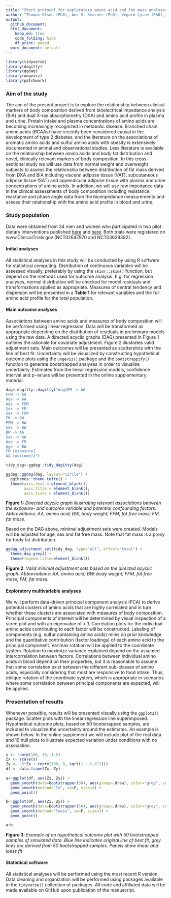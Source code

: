 ```yaml
---
title: "Short protocol for exploratory amino acid and fat mass analyses"
author: "Thomas Olsen (PhD), Ane S. Kværner (PhD), Vegard Lysne (PhD), Kathrine J. Vinknes (PhD)"
output:
  github_document:
  html_document:
    keep_md: true
    code_folding: hide
    df_print: paged
  word_document: default
---
```


```r
library(tidyverse)
library(dagitty) 
library(ggdag)
library(ungeviz)
library(patchwork)
```


### Aim of the study

The aim of the present project is to explore the relationship between clinical markers of body composition derived from bioelectrical impedance analysis (BIA) and dual X-ray absorptiometry (DXA) and amino acid profile in plasma and urine. Protein intake and plasma concentrations of amino acids are becoming increasingly recognized in metabolic disease. Branched chain amino acids (BCAAs) have recently been considered causal in the development of type 2 diabetes, and the literature on the associations of aromatic amino acids and sulfur amino acids with obesity is extensively documented in animal and observational studies. Less literature is available on the relationship between amino acids and body fat distribution and novel, clinically relevant markers of body composition. In this cross-sectional study we will use data from normal weight and overweight subjects to assess the relationship between distribution of fat mass derived from DXA and BIA including visceral adipose tissue (VAT), subcutaneous adipose tissue (SAT) and appendicular adipose tissue with plasma and urine concentrations of amino acids. In addition, we will use raw impedance data in the clinical assessments of body composition including resistance, reactance and phase angle data from the bioimpedance measurements and assess their relationship with the amino acid profile in blood and urine.

### Study population

Data were obtained from 34 men and women who participated in two pilot dietary interventions published [here](https://www.mdpi.com/2072-6643/10/12/1822) and [here](https://translational-medicine.biomedcentral.com/articles/10.1186/s12967-020-02288-x). Both trials were registered on www.ClinicalTrials.gov (NCT02647970 and NCT03629392). 

#### Initial analyses

All statistical analyses in this study will be conducted by using R software for statistical computing. Distribution of continuous variables will be assessed visually, preferably by using the  `skimr::skim()` function, but depend on the methods used for outcome analysis. E.g. for regression analyses, normal distribution will be checked for model residuals and transformations applied as appropriate. Measures of central tendency and dispersion will be presented in a <b>Table 1</b> for relevant variables and the full amino acid profile for the total population.

#### Main outcome analyses

Associations between amino acids and measures of body composition will be performed using linear regression. Data will be transformed as appropriate depending on the distribution of residuals in preliminary models using the raw data. A directed acyclic graphs (DAG) presented in Figure 1 outlines the rationale for covariate adjustment. Figure 2 illustrates valid adjustment sets. Main outcomes will be presented as scatterplots with the line of best fit. Uncertainty will be visualized by constructing hypothetical outcome plots using the `ungeviz()` package and the `bootstrappify()` function to generate bootstrapped analyses in order to visualize uncertainty. Estimates from the linear regression models, confidence interval and p-values will be presented in the online supplementary material. 


```r
dag<-dagitty::dagitty("dag{FM -> AA
FFM -> AA
Age -> AA
Age -> FFM
Sex -> FM
Sex -> FFM
FM -> BW
FFM -> BW
Sex -> BW
BW -> AA
Sex -> AA
Age -> FM
Age -> BW
FM [exposure]
AA [outcome]}")

tidy_dag<-ggdag::tidy_dagitty(dag)

ggdag::ggdag(dag, layout="circle") +
  ggthemes::theme_tufte() +
  theme(axis.text = element_blank(),
        axis.title = element_blank(),
        axis.ticks = element_blank())
```

<b>Figure 1:</b> <i>Directed acyclic graph illustrating relevant associations between the exposure- and outcome variable and potential confounding factors. Abbreviations: AA, amino acid; BW, body weight; FFM, fat free mass; FM, fat mass.</i>

Based on the DAG above, minimal adjustment sets were created. Models will be adjusted for age, sex and fat free mass. Note that fat mass is a proxy for body fat distribution. 
```r
ggdag_adjustment_set(tidy_dag, type="all", effect="total") +
  theme_dag_grey() +
  theme(legend.title=element_blank())
```

<b>Figure 2</b>: <i>Valid minimal adjustment sets based on the directed acyclic graph. Abbreviations: AA, amino acid; BW, body weight; FFM, fat free mass; FM, fat mass.</i> 

#### Exploratory multivariable analyses

We will perform data-driven principal component analysis (PCA) to derive potential clusters of amino acids that are highly correlated and in turn whether these clusters are associated with measures of body composition. Principal components of interest will be determined by visual inspection of a scree plot and with an eigenvalue of > 1. Correlation plots for the individual amino acids contributing to each factor will be constructed. Labeling of components (e.g. sulfur containing amino acids) relies on prior knowledge and the quantitative contribution (factor loadings) of each amino acid to the principal component. Varimax rotation will be applied to the coordinate system. Rotation to maximize variance explained depend on the assumed intercorrelation between factors. Correlations between individual amino acids in blood depend on their properties, but it is reasonable to assume that some correlation exist between the different sub-classes of amino acids, especially considering that most are responsive to food intake. Thus, oblique rotation of the coordinate system, which is appropriate in scenarios where some correlation between principal components are expected, will be applied.

### Presentation of results

Whenever possible, results will be presented visually using the `ggplot2()` package. Scatter plots with the linear regression line superimposed. Hypothetical outcome plots, based on 50 bootstrapped samples, are included to visualize the uncertainty around the estimates. An example is shown below. In the online supplement we will include plot of the real data and 19 null plots to illustrate expected variation under conditions with no association.
  
```r
x <- rnorm(100, 10, 1.5)
Zx <- scale(x)
Zy <- .5*Zx + rnorm(100, 0, sqrt(1 - (.8^2)))
df <- data.frame(Zx, Zy)
 
a<-ggplot(df, aes(Zx, Zy)) +
  geom_smooth(data=bootstrapper(50), aes(group=.draw), color="grey", se=F, method="lm") +
  geom_smooth(method="lm", se=F, size=3) +
  geom_point() 

b<-ggplot(df, aes(Zx, Zy)) +
  geom_smooth(data=bootstrapper(50), aes(group=.draw), color="grey", se=F, method="lm") +
  geom_smooth(method="loess", se=F, size=3) +
  geom_point() 

a+b
```

<b>Figure 3</b>: <i>Example of an hypothetical outcome plot with 50 bootstrapped samples of simulated data. Blue line indicates original line of best fit, grey lines are derived from 50 bootstrapped samples. Panels show linear and loess fit</i>

#### Statistical software

All statistical analyses will be performed using the most recent R version. Data cleaning and organization will be performed using packages available in the `tidyverse()` collection of packages. All code and affiliated data will be made available on GitHub upon publication of the manuscript.   
